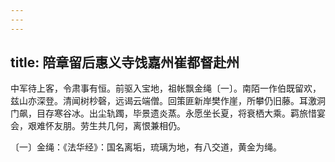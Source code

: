 ```yaml
---
---
---
```

title: 陪章留后惠义寺饯嘉州崔都督赴州
---




中军待上客，令肃事有恒。前驱入宝地，祖帐飘金绳〔一〕。南陌一作伯既留欢，兹山亦深登。清闻树杪磬，远谒云端僧。回策匪新岸樊作崖，所攀仍旧藤。耳激洞门飙，目存寒谷冰。出尘轨躅，毕景遗炎蒸。永愿坐长夏，将衰栖大乘。羁旅惜宴会，艰难怀友朋。劳生共几何，离恨兼相仍。

〔一〕金绳：《法华经》：国名离垢，琉璃为地，有八交道，黄金为绳。
